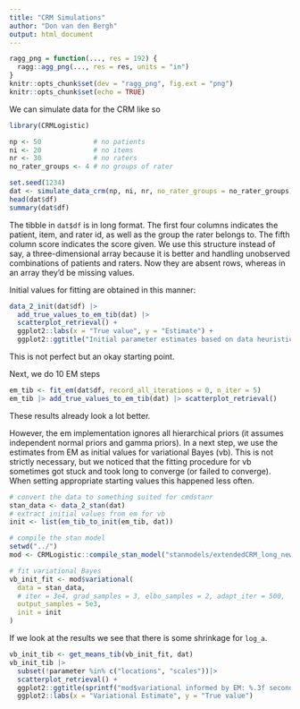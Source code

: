 ```yaml
---
title: "CRM Simulations"
author: "Don van den Bergh"
output: html_document
---
```


```r
ragg_png = function(..., res = 192) {
  ragg::agg_png(..., res = res, units = "in")
}
knitr::opts_chunk$set(dev = "ragg_png", fig.ext = "png")
knitr::opts_chunk$set(echo = TRUE)
```

We can simulate data for the CRM like so
```r
library(CRMLogistic)

np <- 50             # no patients
ni <- 20             # no items
nr <- 30             # no raters
no_rater_groups <- 4 # no groups of rater

set.seed(1234)
dat <- simulate_data_crm(np, ni, nr, no_rater_groups = no_rater_groups)
head(dat$df)
summary(dat$df)
```

The tibble in `dat$df` is in long format.
The first four columns indicates the patient, item, and rater id, as well as the group the rater belongs to.
The fifth column score indicates the score given.
We use this structure instead of say, a three-dimensional array because it is better and handling unobserved combinations of patients and raters.
Now they are absent rows, whereas in an array they'd be missing values.

Initial values for fitting are obtained in this manner:
```r
data_2_init(dat$df) |>
  add_true_values_to_em_tib(dat) |>
  scatterplot_retrieval() +
  ggplot2::labs(x = "True value", y = "Estimate") +
  ggplot2::ggtitle("Initial parameter estimates based on data heuristics")
```


This is not perfect but an okay starting point.

Next, we do 10 EM steps
```r
em_tib <- fit_em(dat$df, record_all_iterations = 0, n_iter = 5)
em_tib |> add_true_values_to_em_tib(dat) |> scatterplot_retrieval()
```

These results already look a lot better.

However, the em implementation ignores all hierarchical priors (it assumes independent normal priors and gamma priors).
In a next step, we use the estimates from EM as initial values for variational Bayes (vb).
This is not strictly necessary, but we noticed that the fitting procedure for vb sometimes got stuck and took long to converge (or failed to converge).
When setting appropriate starting values this happened less often.

```r
# convert the data to something suited for cmdstanr
stan_data <- data_2_stan(dat)
# extract initial values from em for vb
init <- list(em_tib_to_init(em_tib, dat))

# compile the stan model
setwd("../")
mod <- CRMLogistic::compile_stan_model("stanmodels/extendedCRM_long_new_no_genq.stan")

# fit variational Bayes
vb_init_fit <- mod$variational(
  data = stan_data,
  # iter = 3e4, grad_samples = 3, elbo_samples = 2, adapt_iter = 500,
  output_samples = 5e3,
  init = init
)
```

If we look at the results we see that there is some shrinkage for `log_a`.

```r
vb_init_tib <- get_means_tib(vb_init_fit, dat)
vb_init_tib |> 
  subset(!parameter %in% c("locations", "scales"))|> 
  scatterplot_retrieval() +
  ggplot2::ggtitle(sprintf("mod$variational informed by EM: %.3f seconds", vb_init_fit$time())) +
  ggplot2::labs(x = "Variational Estimate", y = "True value")
```
